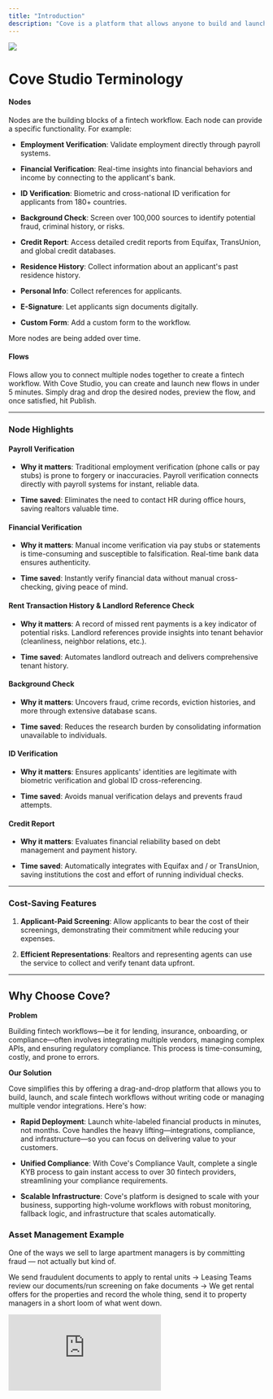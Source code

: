 ```yaml
---
title: "Introduction"
description: "Cove is a platform that allows anyone to build and launch fintech workflows for the purpose of verification, screening, KYC, risk-reduction, and more. Think of it as a drag and drop builder for fintech."
---
```


![](studio.png)

# Cove Studio Terminology

#### **Nodes**&#x20;

Nodes are the building blocks of a fintech workflow. Each node can provide a specific functionality. For example:

* **Employment Verification**: Validate employment directly through payroll systems.

* **Financial Verification**: Real-time insights into financial behaviors and income by connecting to the applicant's bank.

* **ID Verification**: Biometric and cross-national ID verification for applicants from 180+ countries.

* **Background Check**: Screen over 100,000 sources to identify potential fraud, criminal history, or risks.

* **Credit Report**: Access detailed credit reports from Equifax, TransUnion, and global credit databases.

* **Residence History**: Collect information about an applicant's past residence history.

* **Personal Info**: Collect references for applicants.

* **E-Signature**: Let applicants sign documents digitally.

* **Custom Form**: Add a custom form to the workflow.

More nodes are being added over time.

#### **Flows**

Flows allow you to connect multiple nodes together to create a fintech workflow. With Cove Studio, you can create and launch new flows in under 5 minutes.
Simply drag and drop the desired nodes, preview the flow, and once satisfied, hit Publish.

***

### Node Highlights

#### **Payroll Verification**

* **Why it matters**: Traditional employment verification (phone calls or pay stubs) is prone to forgery or inaccuracies. Payroll verification connects directly with payroll systems for instant, reliable data.

* **Time saved**: Eliminates the need to contact HR during office hours, saving realtors valuable time.

#### **Financial Verification**

* **Why it matters**: Manual income verification via pay stubs or statements is time-consuming and susceptible to falsification. Real-time bank data ensures authenticity.

* **Time saved**: Instantly verify financial data without manual cross-checking, giving peace of mind.

#### **Rent Transaction History & Landlord Reference Check**

* **Why it matters**: A record of missed rent payments is a key indicator of potential risks. Landlord references provide insights into tenant behavior (cleanliness, neighbor relations, etc.).

* **Time saved**: Automates landlord outreach and delivers comprehensive tenant history.

#### **Background Check**

* **Why it matters**: Uncovers fraud, crime records, eviction histories, and more through extensive database scans.

* **Time saved**: Reduces the research burden by consolidating information unavailable to individuals.

#### **ID Verification**

* **Why it matters**: Ensures applicants' identities are legitimate with biometric verification and global ID cross-referencing.

* **Time saved**: Avoids manual verification delays and prevents fraud attempts.

#### **Credit Report**

* **Why it matters**: Evaluates financial reliability based on debt management and payment history.

* **Time saved**: Automatically integrates with Equifax and / or TransUnion, saving institutions the cost and effort of running individual checks.

***

### Cost-Saving Features

1. **Applicant-Paid Screening**: Allow applicants to bear the cost of their screenings, demonstrating their commitment while reducing your expenses.

2. **Efficient Representations**: Realtors and representing agents can use the service to collect and verify tenant data upfront.

***

## Why Choose Cove?

**Problem**

Building fintech workflows—be it for lending, insurance, onboarding, or compliance—often involves integrating multiple vendors, managing complex APIs, and ensuring regulatory compliance. This process is time-consuming, costly, and prone to errors.

**Our Solution**

Cove simplifies this by offering a drag-and-drop platform that allows you to build, launch, and scale fintech workflows without writing code or managing multiple vendor integrations. Here's how:

* **Rapid Deployment**: Launch white-labeled financial products in minutes, not months. Cove handles the heavy lifting—integrations, compliance, and infrastructure—so you can focus on delivering value to your customers.

* **Unified Compliance**: With Cove's Compliance Vault, complete a single KYB process to gain instant access to over 30 fintech providers, streamlining your compliance requirements.

* **Scalable Infrastructure**: Cove's platform is designed to scale with your business, supporting high-volume workflows with robust monitoring, fallback logic, and infrastructure that scales automatically.

### **Asset Management Example**

One of the ways we sell to large apartment managers is by committing fraud — not actually but kind of.

We send fraudulent documents to apply to rental units → Leasing Teams review our documents/run screening on fake documents → We get rental offers for the properties and record the whole thing, send it to property managers in a short loom of what went down.

<iframe
  src="https://www.loom.com/embed/d2b8699687274d948b739a96bfb679be?sid=d3bc7ba7-fc21-495f-8330-9cb965417a24"
  frameborder="0"
  webkitallowfullscreen
  mozallowfullscreen
  allowfullscreen
  style={{
position: 'relative',
width: '100%',
height: '400px',
maxWidth: '100%',
}}
/>

[https://www.loom.com/share/d2b8699687274d948b739a96bfb679be?sid=94c3dcea-fe47-4a32-a98a-2035f7595d7f](https://www.loom.com/share/d2b8699687274d948b739a96bfb679be?sid=94c3dcea-fe47-4a32-a98a-2035f7595d7f)